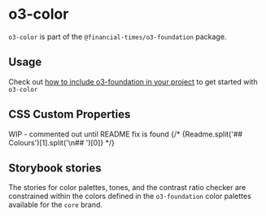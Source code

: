 
<Meta title="Core/o3-foundation/o3-color/Readme" />

# o3-color

`o3-color` is part of the `@financial-times/o3-foundation` package.

## Usage

Check out [how to include o3-foundation in your project](?path=/docs/core-o3-foundation-readme--jsx-documentation#usage) to get started with `o3-color`

## CSS Custom Properties

WIP - commented out until README fix is found
{/* <Markdown>{Readme.split('## Colours')[1].split('\n## ')[0]}</Markdown> */}


## Storybook stories

The stories for color palettes, tones, and the contrast ratio checker are constrained within the colors defined in the `o3‑foundation` color palettes available for the `core` brand.
